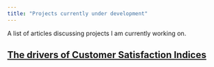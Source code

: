 ```yaml
---
title: "Projects currently under development"
---
```

A list of articles discussing projects I am currently working on. 

## [The drivers of Customer Satisfaction Indices](http://sdhector.github.io/satisfaction.html/)

